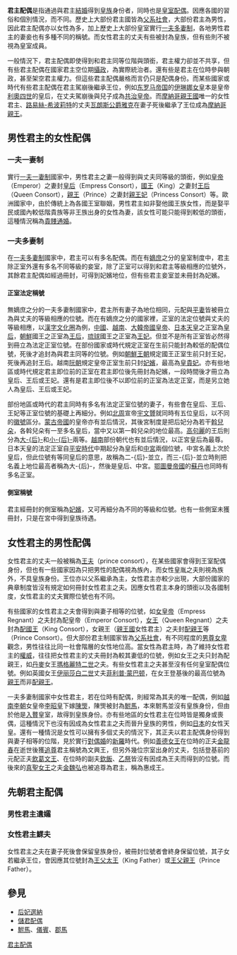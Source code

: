 {{unreferenced|time=2016-06-05T09:52:33+00:00}}
'''君主配偶'''是指通過與君主[[結婚|結婚]]得到[[皇族|皇族]]身份者，同時也是[[皇室配偶|皇室配偶]]。因應各國的習俗和個別情況，而不同。歷史上大部份君主國皆為[[父系社會|父系社會]]，大部份君主為男性，因此君主配偶亦以女性為多，加上歷史上大部份皇室實行[[一夫多妻制|一夫多妻制]]，各地男性君主的妻妾也有多種不同的稱號。而女性君主的丈夫有些被封為皇族，但有些則不被視為皇室成員。

一般情況下，君主配偶即使得到和君主同等位階與頭銜，君主權力卻並不共享，但有些君主配偶在國家君主空位期[[攝政|攝政]]，為實際統治者。還有些是君主在位時參與朝政，甚至架空君主權力。但這些君主配偶嚴格而言仍只是配偶身份。而某些國家或時代有些君主配偶在君主駕崩後繼承王位，例如[[东罗马帝国|东罗马帝国]]的[[伊琳娜女皇|伊琳娜女皇]]本是皇帝[[利奧四世|利奧四世]]的皇后，在丈夫駕崩後與兒子成為[[共治|共治]][[皇帝|皇帝]]。而[[摩納哥親王國|摩納哥親王國]]唯一的女性君主、[[路易絲-希波莉特|路易絲-希波莉特]]的丈夫[[雅各一世_(摩納哥)|瓦朗斯公爵雅克]]在妻子死後繼承了王位成為[[摩納哥親王|摩納哥親王]]。

==男性君主的女性配偶==
{{main|后妃}}
===一夫一妻制===
實行[[一夫一妻制|一夫一妻制]]國家中，男性君主之妻一般得到與丈夫同等級的頭銜，例如[[皇帝|皇帝]]（Emperor）之妻封[[皇后|皇后]]（Empress Consort），[[國王|國王]]（King）之妻封[[王后|王后]]（Queen Consort），[[親王|親王]]（Prince）之妻封[[親王妃|親王妃]]（Princess Consort）等。歐洲國家中，由於傳統上為各國王室聯姻，男性君主如非娶他國王族女性，而是娶平民或國內較低階貴族等非王族出身的女性為妻，該女性可能只能得到較低的頭銜，這種情況稱為[[貴賤通婚|貴賤通婚]]。
===一夫多妻制===
在[[一夫多妻制|一夫多妻制]]國家中，君主可以有多名配偶。而在有[[嫡庶|嫡庶]]之分的皇室制度中，君主除正室外還有多名不同等級的妾室，除了正室可以得到和君主等級相應的位號外，其餘君主配偶如經過冊封，可得到妃嬪地位，但有些君主妾室並未冊封為妃嬪。

====正室法定稱號====
無嫡庶之分的一夫多妻制國家中，君主所有妻子為地位相同，元配與[[平妻|平妻]]皆被冊立為與丈夫的等級相應的位號。而在有嫡庶之分的國家裡，正室的法定位號與丈夫的等級相應，以[[漢字文化圈|漢字文化圈]]為例，[[中國|中國]]、[[越南|越南]]、[[大韓帝國|大韓帝國]][[皇帝|皇帝]]、[[日本|日本]][[天皇|天皇]]之正室為[[皇后|皇后]]，[[朝鮮_(稱謂)|朝鮮]]國王之正室為[[王后|王后]]，[[琉球|琉球]]國王之正室為[[王妃|王妃]]。但並不是所有正室皆必然得到冊立為法定正室位號。在部份國家或時代規定正室在生前只能封為較低的配偶位號，死後才追封為與君主同等的位號。例如[[朝鮮王朝|朝鮮王朝]]規定國王正室生前只封王妃，死後再追封王后。越南[[阮朝|阮朝]]規定皇帝正室生前只封[[妃嬪|妃嬪]]，最高為[[皇貴妃|皇貴妃]]。亦有些地區或時代規定君主即位前的正室在君主即位後先冊封為妃嬪，一段時間後才冊立為皇后、王后或王妃。還有是君主即位後不以即位前的正室為法定正室，而是另立她人為皇后、王后或王妃。

部份地區或時代的君主同時有多名有法定正室位號的妻子，有些會在皇后、王后、王妃等正室位號的基礎上再細分。例如[[北周|北周]]宣帝[[宇文贇|宇文贇]]就同時有五位皇后，以不同的[[徽號|徽號]]區分。[[蒙古帝國|蒙古帝國]]的皇帝亦有並后情況，其後宮制度是把后妃分為若干[[斡兒朵|斡兒朵]]，各斡兒朵有一至多名皇后，當中又以第一斡兒朵的地位最高。[[高句麗|高句麗]]的王后則分為[[大后|大-{后}-]]和[[小后|小-{后}-]]兩等。[[越南|越南]]部份朝代也有並后情況，以正宮皇后為最尊。日本天皇的法定正室自[[平安時代|平安時代]]中期起分為皇后和[[中宮|中宮]]兩個位號，中宮名義上次於皇后，但此位號有等同皇后的意思，故稱為二-{后}-並立，而三-{后}-並立時則把名義上地位最高者稱為大-{后}-，然後是皇后、中宮。[[鄂圖曼帝國|鄂圖曼帝國]]的[[苏丹_(称谓)|蘇丹]]也同時有多名正室。

====側室稱號====
{{main|妃嬪}}
君主經冊封的側室稱為[[妃嬪|妃嬪]]，又可再細分為不同的等級和位號。也有一些側室未獲冊封，只是在宮中得到皇族待遇。
==女性君主的男性配偶==
{{main|王夫}}
女性君主的丈夫一般被稱為[[王夫|王夫]]（prince consort），在某些國家會得到王室配偶身份，但也有一些國家因為只把男性{{link-ja|皇胤|皇胤}}的配偶視為族內，而女性皇胤之夫則視為族外，不具皇族身份。王位亦以父系繼承為主，女性君主亦較少出現，大部份國家的典章制度皆沒有規定如何冊封女性君主之夫。因應女性君主本身的頭銜以及各國制度，女性君主的丈夫實際位號也有不同。

有些國家的女性君主之夫會得到與妻子相等的位號，如[[女皇帝|女皇帝]]（Empress Regnant）之夫封為配皇帝（Emperor Consort），[[女王|女王]]（Queen Regnant）之夫封為[[配國王|配國王]]（King Consort），女親王（[[親王國|親王國]]女性君主）之夫封[[配親王|配親王]]等（Prince Consort）。但大部份君主制國家皆為[[父系社會|父系社會]]，有不同程度的[[男尊女卑|男尊女卑]]觀念，男性往往比同一社會階層的女性地位高。當女性為君主時，為了維持女性君主的[[權威|權威]]，往往把女性君主的丈夫冊封為較其妻低的位號，例如女王之夫只封為配親王，如[[丹麥|丹麥]]女王[[瑪格麗特二世_(丹麥)|瑪格麗特二世]]之夫。有些女性君主之夫甚至沒有任何皇室配偶位號。例如英國女王[[伊丽莎白二世|伊丽莎白二世]]丈夫[[爱丁堡公爵菲利普亲王|菲利普·蒙巴顿]]，在女王登基後的最高位號為[[親王|親王]]而非[[配親王|配親王]]。

一夫多妻制國家中女性君主，若在位時有配偶，則經常為其夫的唯一配偶，例如[[越南|越南]][[李朝_(越南)|李朝]]女皇帝[[李昭皇|李昭皇]]下嫁[[陳煚|陳煚]]，陳煚被封為[[駙馬|駙馬]]，本來駙馬並沒有皇族身份，但由於他是[[入贅|入贅]]皇室，故得到皇族身份。亦有些地區的女性君主在位時皆是獨身或喪偶，這種情況下也沒有因成為女性君主之夫而晉升皇族的男性，例如[[日本|日本]]的女性天皇。還有一種情況是女性可以擁有多個丈夫的情況下，其正夫以君主配偶身份得到與妻子相等的位階，見於實行[[對偶婚|對偶婚]]的[[新羅|新羅]]時代。例如[[善德女王|善德女王]]在位時的正夫[[金龍春|金龍春]]在逝世後獲[[追尊|追尊]]君主稱號為文興王，但另外幾位宗室出身的丈夫，包括登基前的元配正夫[[飲葛文王|飲葛文王]]、在位時的副夫[[欽飯|欽飯]]、[[乙祭|乙祭]]皆沒有因成為王夫而得到的位號。而後來的[[真聖女王|真聖女王]]之夫[[金魏弘|金魏弘]]也被追尊為君主，稱為惠成王。

==先朝君主配偶==
===男性君主遺孀===
{{main|先朝君主遺孀}}
===女性君主鰥夫===
女性君主之夫在妻子死後會保留皇族身份，被冊封位號者會終身保留位號，其子女若繼承王位，會因應其位號封為[[王父太王|王父太王]]（King Father）或[[王父親王|王父親王]]（Prince Father）。
==參見==
*[[后妃選納|后妃選納]]
*[[儲君配偶|儲君配偶]]
*[[駙馬|駙馬]]、[[儀賓|儀賓]]、[[郡馬|郡馬]]

[[Category:君主配偶|]]